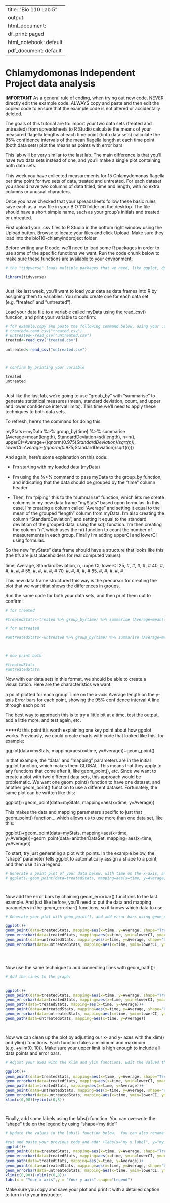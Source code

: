 
---
title: "Bio 110 Lab 5"
output:
html_document:
df_print: paged
html_notebook: default
pdf_document: default
---


# Chlamydomonas Independent Project data analysis

**IMPORTANT** As a general rule of coding, when trying out new code, NEVER directly edit the example code.  ALWAYS copy and paste and then edit the copied code to ensure that the example code is not altered or accidentally deleted.




The goals of this tutorial are to:
import your two data sets (treated and untreated) from spreadsheets to R Studio
calculate the means of your measured flagella lengths at each time point (both data sets)
calculate the 95% confidence intervals of the mean flagella length at each time point (both data sets)
plot the means as points with error bars.

This lab will be very similar to the last lab. The main difference is that you'll have two data sets instead of one, and you'll make a single plot containing both data sets.



This week you have collected measurements for 15 Chlamydomonas flagella per time point for two sets of data, treated and untreated.
For each dataset you should have two columns of data titled, time and length, with no extra columns or unusual characters.

Once you have checked that your spreadsheets follow these basic rules, save each as a .csv file in your BIO 110 folder on the desktop. The file should have a short simple name, such as your group's initials and treated or untreated.

First upload your .csv files to R Studio in the bottom right window using the Upload button.  Browse to locate your files and click Upload.  Make sure they load into the bio110-chlamyindproject folder.

Before writing any R code, we'll need to load some R packages in order to use some of the specific functions we want.  Run the code chunk below to make sure these functions are available to your environment:

```r

# the "tidyverse" loads multiple packages that we need, like ggplot, dplyr, and readr

library(tidyverse)



```


Just like last week, you'll want to load your data as data frames into R by assigning them to variables. You should create one for each data set (e.g. "treated" and "untreated").

Load your data file to a variable called myData using the read_csv() function, and print your variable to confirm:

```r
# for example,copy and paste the following command below, using your .csv file name in "":
# treated<-read_csv("treated.csv")
# untreated<-read_csv("untreated.csv")
treated<-read_csv("treated.csv")

untreated<-read_csv("untreated.csv")



# confirm by printing your variable

treated
untreated



```


Just like the last lab, we're going to use "groub_by" with "summarise" to generate statistical measures (mean, standard deviation, count, and upper and lower confidence interval limits). This time we'll need to apply these techniques to both data sets.

To refresh, here's the command for doing this:

myStats<-myData %>% group_by(time) %>% summarise (Average=mean(length), StandardDeviation=sd(length), n=n(), upperCI=Average+((qnorm(0.975)*StandardDeviation)/sqrt(n)), lowerCI=Average-((qnorm(0.975)*StandardDeviation)/sqrt(n)))

And again, here's some explanation on this code:

* I'm starting with my loaded data (myData)

* I'm using the %>% command to pass myData to the group_by function, and indicating that the data should be grouped by the "time" column header.

* Then, I'm "piping" this to the "summarise" function, which lets me create columns in my new data frame "myStats" based upon formulas. In this case, I'm creating a column called "Average" and setting it equal to the mean of the grouped "length" column from myData. I'm also creating the column "StandardDeviation", and setting it equal to the standard deviation of the grouped data, using the sd() function. I'm then creating the column "n", which uses the n() function to count the number of measurements in each group. Finally I'm adding upperCI and lowerCI using formulas.

So the new "myStats" data frame should have a structure that looks like this (the #'s are just placeholders for real computed values):

time, Average, StandardDeviation, n, upperCI, lowerCI
25, #, #, #, #, #
40, #, #, #, #, #
55, #, #, #, #, #
70, #, #, #, #, #
85, #, #, #, #, #

This new data frame structured this way is the precursor for creating the plot that we want that shows the differences in groups.


Run the same code for both your data sets, and then print them out to confirm:

```r

# for treated

#treatedStats<-treated %>% group_by(time) %>% summarise (Average=mean(length), StandardDeviation=sd(length), n=n(), upperCI=Average+((qnorm(0.975)*StandardDeviation)/sqrt(n)), lowerCI=Average-((qnorm(0.975)*StandardDeviation)/sqrt(n)))

# for untreated

#untreatedStats<-untreated %>% group_by(time) %>% summarise (Average=mean(length), StandardDeviation=sd(length), n=n(), upperCI=Average+((qnorm(0.975)*StandardDeviation)/sqrt(n)), lowerCI=Average-((qnorm(0.975)*StandardDeviation)/sqrt(n)))



# now print both

#treatedStats
#untreatedStats


```



Now with our data sets in this format, we should be able to create a visualization. Here are the characteristics we want:

a point plotted for each group
Time on the x-axis
Average length on the y-axis
Error bars for each point, showing the 95% confidence interval
A line through each point

The best way to approach this is to try a little bit at a time, test the output, add a little more, and test again, etc.

****At this point it's worth explaining one key point about how ggplot works. Previously, we could create charts with code that looked like this, for example:

ggplot(data=myStats, mapping=aes(x=time, y=Average))+geom_point()

In that example, the "data" and "mapping" parameters are in the initial ggplot function, which makes them GLOBAL. This means that they apply to any functions that come after it, like geom_point(), etc. Since we want to create a plot with two different data sets, this approach would be problematic. We want one geom_point() function to have one dataset, and another geom_point() function to use a different dataset. Fortunately, the same plot can be written like this:

ggplot()+geom_point(data=myStats, mapping=aes(x=time, y=Average))

This makes the data and mapping parameters specific to just that geom_point() function....which allows us to use more than one data set, like this:

ggplot()+geom_point(data=myStats, mapping=aes(x=time, y=Average))+geom_point(data=anotherDataSet, mapping=aes(x=time, y=Average))



To start, try just generating a plot with points. In the example below, the "shape" parameter tells ggplot to automatically assign a shape to a point, and then use it in a legend.


```r

# Generate a point plot of your data below, with time on the x-axis, and average on the y-axis, using geom_point()
# ggplot()+geom_point(data=treatedStats, mapping=aes(x=time, y=Average, shape="Label 1"), size=5)+geom_point(data=untreatedStats, mapping=aes(x=time, y=Average, shape="Label 2"), size=5)




```


Now add the error bars by chaining geom_errorbar() functions to the last example. And just like before, you'll need to put the data and mapping parameters in the geom_errorbar() functions, so it knows which data to use:

```r

# Generate your plot with geom_point(), and add error bars using geom_errorbar()

ggplot()+
geom_point(data=treatedStats, mapping=aes(x=time, y=Average, shape="Treated"), size=5)+
geom_errorbar(data=treatedStats, mapping=aes(x=time, ymin=lowerCI, ymax=upperCI), width=5)+
geom_point(data=untreatedStats, mapping=aes(x=time, y=Average, shape="Untreated"), size=5)+
geom_errorbar(data=untreatedStats, mapping=aes(x=time, ymin=lowerCI, ymax=upperCI), width=5)





```


Now use the same technique to add connecting lines with geom_path():


```r

# Add the lines to the graph:


ggplot()+
geom_point(data=treatedStats, mapping=aes(x=time, y=Average, shape="Treated"), size=5)+
geom_errorbar(data=treatedStats, mapping=aes(x=time, ymin=lowerCI, ymax=upperCI), width=5)+
geom_path(data=treatedStats, mapping=aes(x=time, y=Average))+
geom_point(data=untreatedStats, mapping=aes(x=time, y=Average, shape="Untreated"),   size=5)+
geom_errorbar(data=untreatedStats, mapping=aes(x=time, ymin=lowerCI, ymax=upperCI), width=5)+
geom_path(data=untreatedStats, mapping=aes(x=time, y=Average))




```




Now we can clean up the plot by adjusting our x- and y- axes with the xlim() and ylim() functions. Each function takes a minimum and maximum (e.g. +ylim(0, 10)).  Make sure your upper limit is high enough to include all data points and error bars.

```r

# Adjust your axes with the xlim and ylim functions. Edit the values those functions below to improve your plot.

ggplot()+
geom_point(data=treatedStats, mapping=aes(x=time, y=Average, shape="Treated"), size=5)+
geom_errorbar(data=treatedStats, mapping=aes(x=time, ymin=lowerCI, ymax=upperCI), width=5)+
geom_path(data=treatedStats, mapping=aes(x=time, y=Average))+
geom_point(data=untreatedStats, mapping=aes(x=time, y=Average, shape="Untreated"),   size=5)+
geom_errorbar(data=untreatedStats, mapping=aes(x=time, ymin=lowerCI, ymax=upperCI), width=5)+geom_path(data=untreatedStats, mapping=aes(x=time, y=Average))+
xlim(c(0,90))+ylim(c(0,8))




```


Finally, add some labels using the labs() function. You can overwrite the "shape" title on the legend by using "shape='my title'"

```r

# Update the values in the labs() function below.  You can also rename "Treated" and "Untreated" labels after shape=.

#cut and paste your previous code and add: +labs(x="my x label", y="my y axis label") filling in the appropriate labels for your axes
ggplot()+
geom_point(data=treatedStats, mapping=aes(x=time, y=Average, shape="Treated"), size=5)+
geom_errorbar(data=treatedStats, mapping=aes(x=time, ymin=lowerCI, ymax=upperCI), width=5)+
geom_path(data=treatedStats, mapping=aes(x=time, y=Average))+
geom_point(data=untreatedStats, mapping=aes(x=time, y=Average, shape="Untreated"),   size=5)+
geom_errorbar(data=untreatedStats, mapping=aes(x=time, ymin=lowerCI, ymax=upperCI), width=5)+geom_path(data=untreatedStats, mapping=aes(x=time, y=Average))+
xlim(c(0,90))+ylim(c(0,8))+
labs(x = "Your x axis",y = "Your y axis",shape="Legend")

```





Make sure you copy and save your plot and print it with a detailed caption to turn in to your instructor.

